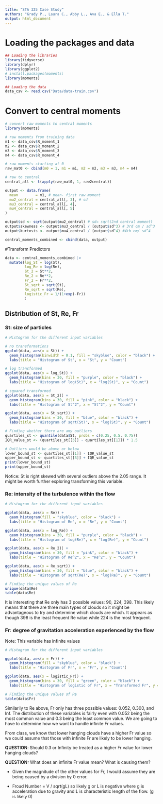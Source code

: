 ```yaml
---
title: "STA 325 Case Study"
authors: "Grady P., Laura C., Abby L., Ava E., & Ella T."
output: html_document
---
```


# Loading the packages and data

```r
## Loading the libraries 
library(tidyverse)
library(dplyr)
library(ggplot2)
# install.packages(moments)
library(moments)

## Loading the data
data_csv <- read.csv("Data/data-train.csv")
```

# Convert to central moments
```r
# convert raw moments to central moments
library(moments)

# raw moments from training data
m1 <- data_csv$R_moment_1   
m2 <- data_csv$R_moment_2
m3 <- data_csv$R_moment_3
m4 <- data_csv$R_moment_4

# raw moments starting at 0
raw_mat0 <- cbind(m0 = 1, m1 = m1, m2 = m2, m3 = m3, m4 = m4)

# raw to central
central_all <- t(apply(raw_mat0, 1, raw2central))

output <- data.frame(
  mean        = m1, # mean- first raw moment
  mu2_central = central_all[, 3], # sd 
  mu3_central = central_all[, 4],
  mu4_central = central_all[, 5]
)

output$sd <- sqrt(output$mu2_central) # sd= sqrt(2nd central moment)
output$skewness <- output$mu3_central / (output$sd^3) # 3rd cm / sd^3
output$kurtosis <- output$mu4_central / (output$sd^4) #4th cm/ sd^4

central_moments_combined <- cbind(data, output)
```

#Transform Predictors
```r
data <- central_moments_combined |>
  mutate(log_St = log(St), 
         log_Re = log(Re),
         St_2 = St**2,
         Re_2 = Re**2,
         Fr_2 = Fr**2,
         St_sqrt = sqrt(St),
         Re_sqrt = sqrt(Re),
         logistic_Fr = 1/(1+exp(-Fr))
         )
```


## Distribution of St, Re, Fr

### St: size of particles

```r
# Histogram for the different input variables

# no transformations
ggplot(data, aes(x = St)) +
  geom_histogram(binwidth = 0.1, fill = "skyblue", color = "black") +
  labs(title = "Histogram of St", x = "St", y = "Count")

# log transformed
ggplot(data, aes(x = log_St)) +
  geom_histogram(bins = 30, fill = "purple", color = "black") +
  labs(title = "Histogram of log(St)", x = "log(St)", y = "Count")

# squared transformed
ggplot(data, aes(x = St_2)) +
  geom_histogram(bins = 30, fill = "pink", color = "black") +
  labs(title = "Histogram of St^2", x = "St^2", y = "Count")

ggplot(data, aes(x = St_sqrt)) +
  geom_histogram(bins = 30, fill = "blue", color = "black") +
  labs(title = "Histogram of sqrt(St)", x = "log(St)", y = "Count")

```


```r
# Finding whether there are any outliers
quartiles_st <- quantile(data$St, probs = c(0.25, 0.5, 0.75))
IQR_value_st <- (quartiles_st[[3]] - quartiles_st[[1]]) * 1.5

# Outliers would be above or below
lower_bound_st <- quartiles_st[[1]] - IQR_value_st
upper_bound_st <- quartiles_st[[3]] + IQR_value_st
print(lower_bound_st)
print(upper_bound_st)
```

Notice: St is right skewed with several outliers above the 2.05 range. It might be worth further exploring transforming this variable.

### Re: intensity of the turbulence within the flow

```r
# Histogram for the different input variables

ggplot(data, aes(x = Re)) +
  geom_histogram(fill = "skyblue", color = "black") +
  labs(title = "Histogram of Re", x = "Re", y = "Count")

ggplot(data, aes(x = log_Re)) +
  geom_histogram(bins = 30, fill = "purple", color = "black") +
  labs(title = "Histogram of log(Re)", x = "log(Re)", y = "Count")

ggplot(data, aes(x = Re_2)) +
  geom_histogram(bins = 30, fill = "pink", color = "black") +
  labs(title = "Histogram of Re^2", x = "Re^2", y = "Count")

ggplot(data, aes(x = Re_sqrt)) +
  geom_histogram(bins = 30, fill = "blue", color = "black") +
  labs(title = "Histogram of sqrt(Re)", x = "log(Re)", y = "Count")

# Finding the unique values of Re
unique(data$Re)
table(data$Re)
```


It is interesting that Re only has 3 possible values: 90, 224, 398. This likely means that there are three main types of clouds so it might be advantageous to try and determine which clouds are which. It appears as though 398 is the least frequent Re value while 224 is the most frequent.

### Fr: degree of gravitation acceleration experienced by the flow

Note: This variable has infinite values

```r
# Histogram for the different input variables

ggplot(data, aes(x = Fr)) +
  geom_histogram(fill = "skyblue", color = "black") +
  labs(title = "Histogram of Fr", x = "Fr", y = "Count")

ggplot(data, aes(x = logistic_Fr)) +
  geom_histogram(bins = 30, fill = "green", color = "black") +
  labs(title = "Histogram of logistic of Fr", x = "Transformed Fr", y = "Count")

# Finding the unique values of Re
table(data$Fr)


```
Similarily to Re above, Fr only has three possible values: 0.052, 0.300, and Inf. The distribution of these variables is fairly even with 0.052 being the most common value and 0.3 being the least common value. We are going to have to determine how we want to handle infinite Fr values.

From class, we know that lower hanging clouds have a higher Fr value so we could assume that those with infinite Fr are likely to be lower hanging.

**QUESTION**: Should 0.3 or Infinity be treated as a higher Fr value for lower hanging clouds?

**QUESTION:** What does an infinite Fr value mean? What is causing them?

-   Given the magnitude of the other values for Fr, I would assume they are being caused by a division by 0 error.

-   Froud Number = V / sqrt(gL) so likely g or L is negative where g is acceleration due to gravity and L is characteristic length of the flow. (g is likely 0)
